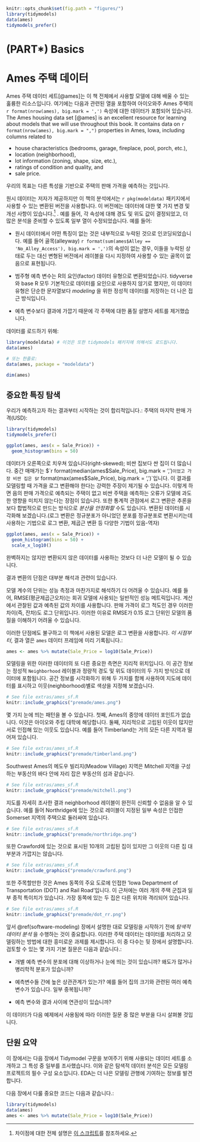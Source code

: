 ```r
knitr::opts_chunk$set(fig.path = "figures/")
library(tidymodels)
data(ames)
tidymodels_prefer()
```

# (PART\*) Basics {-} 

# Ames 주택 데이터 {#ames}

Ames 주택 데이터 세트[@ames]는 이 책 전체에서 사용할 모델에 대해 배울 수 있는 훌륭한 리소스입니다. 여기에는 다음과 관련된 열을 포함하여 아이오와주 Ames 주택의`r format(nrow(ames), big.mark = ',')` 속성에 대한 데이터가 포함되어 있습니다.
The Ames housing data set [@ames] is an excellent resource for learning about models that we will use throughout this book. It contains data on `r format(nrow(ames), big.mark = ",")` properties in Ames, Iowa, including columns related to 

 * house characteristics (bedrooms, garage, fireplace, pool, porch, etc.),
 * location (neighborhood),
 * lot information (zoning, shape, size, etc.),
 * ratings of condition and quality, and
 * sale price.

:::rmdnote
우리의 목표는 다른 특성을 기반으로 주택의 판매 가격을 예측하는 것입니다.
:::

원시 데이터는 저자가 제공하지만 이 책의 분석에서는 `r pkg(modeldata)` 패키지에서 사용할 수 있는 변환된 버전을 사용합니다. 이 버전에는 데이터에 대한 몇 가지 변경 및 개선 사항이 있습니다.^[차이점에 대한 전체 설명은 [이 스크립트](https://github.com/topepo/AmesHousing/blob/master/R/make_ames.R)를 참조하세요.] . 예를 들어, 각 속성에 대해 경도 및 위도 값이 결정되었고, 더 많은 분석을 준비할 수 있도록 일부 열이 수정되었습니다. 예를 들어:

 * 원시 데이터에서 어떤 특징이 없는 것은 내부적으로 누락된 것으로 인코딩되었습니다. 예를 들어 골목(alleyway) `r format(sum(ames$Alley == 'No_Alley_Access'), big.mark = ',')`의 속성이 없는 경우, 이들을 누락된 상태로 두는 대신 변형된 버전에서 레이블을 다시 지정하여 사용할 수 있는 골목이 없음으로 표현됩니다.
 
 * 범주형 예측 변수는 R의 요인(factor) 데이터 유형으로 변환되었습니다. tidyverse와 base R 모두 기본적으로 데이터를 요인으로 사용하지 않기로 했지만, 이 데이터 유형은 단순한 문자열보다 _modeling_ 을 위한 정성적 데이터를 저장하는 더 나은 접근 방식입니다.

 *  예측 변수보다 결과에 가깝기 때문에 각 주택에 대한 품질 설명자 세트를 제거했습니다.
 
데이터를 로드하기 위해: 

```r
library(modeldata) # 이것은 또한 tidymodels 패키지에 의해서도 로드됩니다.
data(ames)

# 또는 한줄로:
data(ames, package = "modeldata")

dim(ames)
```

## 중요한 특징 탐색

우리가 예측하고자 하는 결과부터 시작하는 것이 합리적입니다.: 주택의 마지막 판매 가격(USD):

```r
library(tidymodels)
tidymodels_prefer()

ggplot(ames, aes(x = Sale_Price)) + 
  geom_histogram(bins = 50)
```

데이터가 오른쪽으로 치우쳐 있습니다(right-skewed); 비싼 집보다 싼 집이 더 많습니다. 중간 매매가는 $`r format(median(ames$Sale_Price), big.mark = ',')`이었고 가장 비싼 집은 $`r format(max(ames$Sale_Price), big.mark = ',')`입니다. 이 결과를 모델링할 때 가격을 로그 변환해야 한다는 강력한 주장이 제기될 수 있습니다. 이렇게 하면 음의 판매 가격으로 예측되는 주택이 없고 비싼 주택을 예측하는 오류가 모델에 과도한 영향을 미치지 않는다는 장점이 있습니다. 또한 통계적 관점에서 로그 변환은 추론을 보다 합법적으로 만드는 방식으로 _분산을 안정화할_ 수도 있습니다. 변환된 데이터를 시각화해 보겠습니다.(로그 변환은 정규분포가 아니었던 분포를 정규분포로 변환시키는데 사용하는 기법으로 로그 변환, 제곱근 변환 등 다양한 기법이 있음-역자)

```r
ggplot(ames, aes(x = Sale_Price)) + 
  geom_histogram(bins = 50) +
  scale_x_log10()
```

완벽하지는 않지만 변환되지 않은 데이터를 사용하는 것보다 더 나은 모델이 될 수 있습니다.

:::rmdwarning
결과 변환의 단점은 대부분 해석과 관련이 있습니다.
:::

모델 계수의 단위는 성능 측정과 마찬가지로 해석하기 더 어려울 수 있습니다. 예를 들어, RMSE(평균제곱근오차)는 회귀 모델에 사용되는 일반적인 성능 메트릭입니다. 계산에서 관찰된 값과 예측된 값의 차이를 사용합니다. 판매 가격이 로그 척도인 경우 이러한 차이(즉, 잔차)도 로그 단위입니다. 이러한 이유로 RMSE가 0.15 로그 단위인 모델의 품질을 이해하기 어려울 수 있습니다.

이러한 단점에도 불구하고 이 책에서 사용된 모델은 로그 변환을 사용합니다. _이 시점부터_, 결과 열은 `ames` 데이터 프레임에 미리 기록됩니다.:

```r
ames <- ames %>% mutate(Sale_Price = log10(Sale_Price))
```

모델링을 위한 이러한 데이터의 또 다른 중요한 측면은 지리적 위치입니다. 이 공간 정보는 정성적 `Neighborhood` 레이블과 정량적 경도 및 위도 데이터의 두 가지 방식으로 데이터에 포함됩니다. 공간 정보를 시각화하기 위해 두 가지를 함께 사용하여 지도에 데이터를 표시하고 이웃(neighborhood)별로 색상을 지정해 보겠습니다.

```r
# See file extras/ames_sf.R
knitr::include_graphics("premade/ames.png")
```

몇 가지 눈에 띄는 패턴을 볼 수 있습니다. 첫째, Ames의 중앙에 데이터 포인트가 없습니다. 이것은 아이오와 주립 대학에 해당합니다. 둘째, 지리적으로 고립된 이웃이 많지만 서로 인접해 있는 이웃도 있습니다. 예를 들어 Timberland는 거의 모든 다른 지역과 떨어져 있습니다.

```r
# See file extras/ames_sf.R
knitr::include_graphics("premade/timberland.png")
```

Southwest Ames의 메도우 빌리지(Meadow Village) 지역은 Mitchell 지역을 구성하는 부동산의 바다 안에 자리 잡은 부동산의 섬과 같습니다.

```r
# See file extras/ames_sf.R
knitr::include_graphics("premade/mitchell.png")
```
 
지도를 자세히 조사한 결과 neighborhood 레이블이 완전히 신뢰할 수 없음을 알 수 있습니다. 예를 들어 Northridge에 있는 것으로 레이블이 지정된 일부 속성은 인접한 Somerset 지역의 주택으로 둘러싸여 있습니다.

```r
# See file extras/ames_sf.R
knitr::include_graphics("premade/northridge.png")
```

또한 Crawford에 있는 것으로 표시된 10개의 고립된 집이 있지만 그 이웃의 다른 집 대부분과 가깝지는 않습니다.

```r
# See file extras/ames_sf.R
knitr::include_graphics("premade/crawford.png")
```

또한 주목할만한 것은 Ames 동쪽의 주요 도로에 인접한 'Iowa Department of Transportation (DOT) and Rail Road'입니다. 이 근처에는 여러 개의 주택 군집과 일부 종적 특이치가 있습니다. 가장 동쪽에 있는 두 집은 다른 위치와 격리되어 있습니다.

```r
# See file extras/ames_sf.R
knitr::include_graphics("premade/dot_rr.png")
```

앞서 \@ref(software-modeling) 장에서 설명한 대로 모델링을 시작하기 전에 _탐색적 데이터 분석_ 을 수행하는 것이 중요합니다. 이러한 주택 데이터는 데이터를 처리하고 모델링하는 방법에 대한 흥미로운 과제를 제시합니다. 이 중 다수는 뒷 장에서 설명합니다. 검토할 수 있는 몇 가지 기본 질문은 다음과 같습니다.:

 * 개별 예측 변수의 분포에 대해 이상하거나 눈에 띄는 것이 있습니까? 왜도가 많거나 병리학적 분포가 있습니까?
 
 * 예측변수들 간에 높은 상관관계가 있는가? 예를 들어 집의 크기와 관련된 여러 예측 변수가 있습니다. 일부 중복됩니까?

 * 예측 변수와 결과 사이에 연관성이 있습니까? 

이 데이터가 다음 예제에서 사용됨에 따라 이러한 질문 중 많은 부분을 다시 살펴볼 것입니다. 

## 단원 요약 {#ames-summary}
 
이 장에서는 다음 장에서 Tidymodel 구문을 보여주기 위해 사용되는 데이터 세트를 소개하고 그 특성 중 일부를 조사했습니다. 이와 같은 탐색적 데이터 분석은 모든 모델링 프로젝트의 필수 구성 요소입니다. EDA는 더 나은 모델링 관행에 기여하는 정보를 발견합니다.

다음 장에서 다룰 중요한 코드는 다음과 같습니다.:
 
 
```r
library(tidymodels)
data(ames)
ames <- ames %>% mutate(Sale_Price = log10(Sale_Price))
``` 
